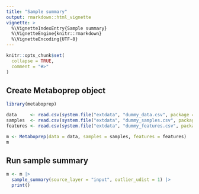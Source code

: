 ```yaml
---
title: "Sample summary"
output: rmarkdown::html_vignette
vignette: >
  %\VignetteIndexEntry{Sample summary}
  %\VignetteEngine{knitr::rmarkdown}
  %\VignetteEncoding{UTF-8}
---
```


```r
knitr::opts_chunk$set(
  collapse = TRUE,
  comment = "#>"
)
```


## Create Metaboprep object
```r
library(metaboprep)

data     <- read.csv(system.file("extdata", "dummy_data.csv", package = "metaboprep"), header=T, row.names = 1) |> as.matrix()
samples  <- read.csv(system.file("extdata", "dummy_samples.csv", package = "metaboprep"), header=T, row.names = 1)
features <- read.csv(system.file("extdata", "dummy_features.csv", package = "metaboprep"), header=T, row.names = 1)

m <- Metaboprep(data = data, samples = samples, features = features)
m

```

## Run sample summary
```r
m <- m |>
  sample_summary(source_layer = "input", outlier_udist = 1) |> 
  print()
```
